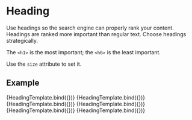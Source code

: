 
<Meta title="Components/Heading/Size" component={Heading} />


# Heading

Use headings so the search engine can properly rank your content. Headings are ranked more important than regular text. Choose headings strategically.

The `<h1>` is the most important; the `<h6>` is the least important.

Use the `size` attribute to set it.

## Example

<Canvas>
  <Story
    name="h1"
    args={{
      size: 'h1',
      text: 'Heading content',
    }}
  >
    {HeadingTemplate.bind({})}
  </Story>
  <Story
    name="h2"
    args={{
      size: 'h2',
      text: 'Heading content',
    }}
  >
    {HeadingTemplate.bind({})}
  </Story>
  <Story
    name="h3"
    args={{
      size: 'h3',
      text: 'Heading content',
    }}
  >
    {HeadingTemplate.bind({})}
  </Story>
  <Story
    name="h4"
    args={{
      size: 'h4',
      text: 'Heading content',
    }}
  >
    {HeadingTemplate.bind({})}
  </Story>
  <Story
    name="h5"
    args={{
      size: 'h5',
      text: 'Heading content',
    }}
  >
    {HeadingTemplate.bind({})}
  </Story>
  <Story
    name="h6"
    args={{
      size: 'h6',
      text: 'Heading content',
    }}
  >
    {HeadingTemplate.bind({})}
  </Story>
</Canvas>
